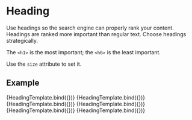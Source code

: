 
<Meta title="Components/Heading/Size" component={Heading} />


# Heading

Use headings so the search engine can properly rank your content. Headings are ranked more important than regular text. Choose headings strategically.

The `<h1>` is the most important; the `<h6>` is the least important.

Use the `size` attribute to set it.

## Example

<Canvas>
  <Story
    name="h1"
    args={{
      size: 'h1',
      text: 'Heading content',
    }}
  >
    {HeadingTemplate.bind({})}
  </Story>
  <Story
    name="h2"
    args={{
      size: 'h2',
      text: 'Heading content',
    }}
  >
    {HeadingTemplate.bind({})}
  </Story>
  <Story
    name="h3"
    args={{
      size: 'h3',
      text: 'Heading content',
    }}
  >
    {HeadingTemplate.bind({})}
  </Story>
  <Story
    name="h4"
    args={{
      size: 'h4',
      text: 'Heading content',
    }}
  >
    {HeadingTemplate.bind({})}
  </Story>
  <Story
    name="h5"
    args={{
      size: 'h5',
      text: 'Heading content',
    }}
  >
    {HeadingTemplate.bind({})}
  </Story>
  <Story
    name="h6"
    args={{
      size: 'h6',
      text: 'Heading content',
    }}
  >
    {HeadingTemplate.bind({})}
  </Story>
</Canvas>
